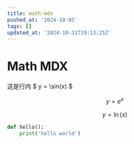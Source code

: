 ```yaml
---
title: math-mdx
pushed_at: '2024-10-05'
tags: []
updated_at: '2024-10-31T19:13:25Z'
---
```


# Math MDX

这是行内 $ y = \sin(x) $

$$
y = e^x
$$
```math
y = \ln(x)
```
```py
def hello():
    print('hello world')
```
